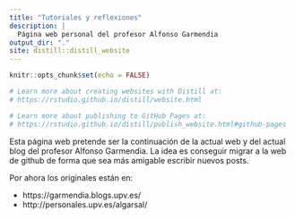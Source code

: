 ```yaml
---
title: "Tutoriales y reflexiones"
description: |
  Página web personal del profesor Alfonso Garmendia
output_dir: "."
site: distill::distill_website
---
```


```r
knitr::opts_chunk$set(echo = FALSE)

# Learn more about creating websites with Distill at:
# https://rstudio.github.io/distill/website.html

# Learn more about publishing to GitHub Pages at:
# https://rstudio.github.io/distill/publish_website.html#github-pages

```

Esta página web pretende ser la continuación de la actual web y del actual blog del profesor Alfonso Garmendia. La idea es conseguir migrar a la web de github de forma que sea más amigable escribir nuevos posts. 

Por ahora los originales están en: 

- https://garmendia.blogs.upv.es/
- http://personales.upv.es/algarsal/
